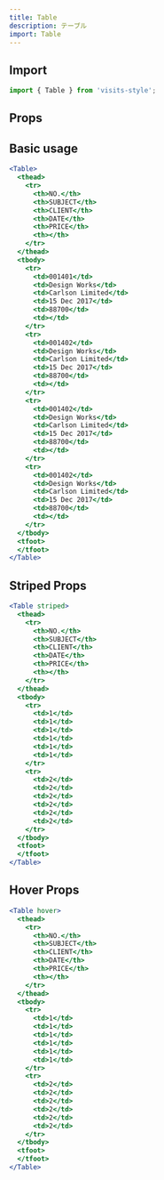 ```yaml
---
title: Table
description: テーブル
import: Table
---
```


## Import

```javascript
import { Table } from 'visits-style';
```


## Props

## Basic usage

```jsx live
<Table>
  <thead>
    <tr>
      <th>NO.</th>
      <th>SUBJECT</th>
      <th>CLIENT</th>
      <th>DATE</th>
      <th>PRICE</th>
      <th></th>
    </tr>
  </thead>
  <tbody>
    <tr>
      <td>001401</td>
      <td>Design Works</td>
      <td>Carlson Limited</td>
      <td>15 Dec 2017</td>
      <td>88700</td>
      <td></td>
    </tr>
    <tr>
      <td>001402</td>
      <td>Design Works</td>
      <td>Carlson Limited</td>
      <td>15 Dec 2017</td>
      <td>88700</td>
      <td></td>
    </tr>
    <tr>
      <td>001402</td>
      <td>Design Works</td>
      <td>Carlson Limited</td>
      <td>15 Dec 2017</td>
      <td>88700</td>
      <td></td>
    </tr>
    <tr>
      <td>001402</td>
      <td>Design Works</td>
      <td>Carlson Limited</td>
      <td>15 Dec 2017</td>
      <td>88700</td>
      <td></td>
    </tr>
  </tbody>
  <tfoot>
  </tfoot>
</Table>
```

## Striped Props

```jsx live
<Table striped>
  <thead>
    <tr>
      <th>NO.</th>
      <th>SUBJECT</th>
      <th>CLIENT</th>
      <th>DATE</th>
      <th>PRICE</th>
      <th></th>
    </tr>
  </thead>
  <tbody>
    <tr>
      <td>1</td>
      <td>1</td>
      <td>1</td>
      <td>1</td>
      <td>1</td>
      <td>1</td>
    </tr>
    <tr>
      <td>2</td>
      <td>2</td>
      <td>2</td>
      <td>2</td>
      <td>2</td>
      <td>2</td>
    </tr>
  </tbody>
  <tfoot>
  </tfoot>
</Table>
```


## Hover Props

```jsx live
<Table hover>
  <thead>
    <tr>
      <th>NO.</th>
      <th>SUBJECT</th>
      <th>CLIENT</th>
      <th>DATE</th>
      <th>PRICE</th>
      <th></th>
    </tr>
  </thead>
  <tbody>
    <tr>
      <td>1</td>
      <td>1</td>
      <td>1</td>
      <td>1</td>
      <td>1</td>
      <td>1</td>
    </tr>
    <tr>
      <td>2</td>
      <td>2</td>
      <td>2</td>
      <td>2</td>
      <td>2</td>
      <td>2</td>
    </tr>
  </tbody>
  <tfoot>
  </tfoot>
</Table>
```
